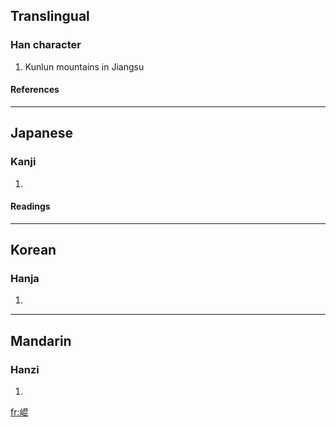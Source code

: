 {{see|崑}}

==Translingual==
===Han character===
{{Han char|rn=46|rad=山|as=08|sn=11|four=|canj=山日心心 (UAPP), X山日心心 (XUAPP)}}
# Kunlun mountains in Jiangsu
====References====
{{Han ref|kx=0313.220|dkj=08172|dj=0614.180|hdz=10779.080|uh=5D10|ud=23824}}
----
==Japanese==
===Kanji===
{{ja-kanji|grade=|rs=山08}}
# {{defn|Japanese}} 
====Readings====
{{ja-readings|on=[[こん]] (kon)|kun=}}
----
==Korean==
===Hanja===
{{ko-hanja|hangeul=곤|rv=gon|mr=kon}}
# {{defn|Korean}}
----
==Mandarin==
===Hanzi===
{{cmn-hanzi|pin=[[kūn]] (kun1)|wg=k'un<sup>1</sup>}}
# {{defn|Mandarin}}

[[fr:崐]]
